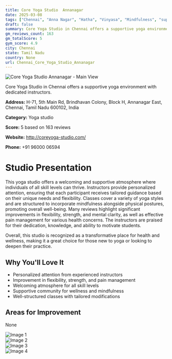 ```yaml
---
title: Core Yoga Studio  Annanagar
date: 2025-03-08
tags: ["Chennai", "Anna Nagar", "Hatha", "Vinyasa", "Mindfulness", "supportive atmosphere", "personalized instruction", "Chennai"]  
draft: false
summary: Core Yoga Studio in Chennai offers a supportive yoga environment with dedicated instructors.
gm_reviews_count: 163
gm_totalScore: 5
gym_score: 4.9
city: Chennai
state: Tamil Nadu
country: None
url: Chennai_Core_Yoga_Studio_Annanagar
---
```


<div className="aspect-[16/9] relative my-8">
  <img 
    src="https://lh5.googleusercontent.com/p/AF1QipNO7O6MIhxV0MOUGwMzQeDL4ftev3iXAX-D5Dgq=w1920-h1080-k-no"
    alt="Core Yoga Studio  Annanagar - Main View"
    className="object-cover absolute inset-0 w-full h-full rounded-lg"
  />
</div>

Core Yoga Studio in Chennai offers a supportive yoga environment with dedicated instructors.

**Address:** H-71, 5th Main Rd, Brindhavan Colony, Block H, Annanagar East, Chennai, Tamil Nadu 600102, India

**Category:** Yoga studio

**Score:** 5 based on 163 reviews

**Website:** http://coreyoga-studio.com/

**Phone:** +91 96000 06594

# Studio Presentation

This yoga studio offers a welcoming and supportive atmosphere where individuals of all skill levels can thrive. Instructors provide personalized attention, ensuring that each participant receives tailored guidance based on their unique needs and flexibility. Classes cover a variety of yoga styles and are structured to incorporate mindfulness alongside physical postures, promoting overall well-being. Many reviews highlight significant improvements in flexibility, strength, and mental clarity, as well as effective pain management for various health concerns. The instructors are praised for their dedication, knowledge, and ability to motivate students.

Overall, this studio is recognized as a transformative place for health and wellness, making it a great choice for those new to yoga or looking to deepen their practice.

## Why You'll Love It

- Personalized attention from experienced instructors
- Improvement in flexibility, strength, and pain management
- Welcoming atmosphere for all skill levels
- Supportive community for wellness and mindfulness
- Well-structured classes with tailored modifications

## Areas for Improvement

None

<div className="grid grid-cols-1 xl:grid-cols-2 gap-4 my-8">
<div className="aspect-[4/3] relative"><img src="https://lh5.googleusercontent.com/p/AF1QipPzIg8NhhyKsWo1vi0GQtjKgwbqD2IQXFfKJ0pa=w1920-h1080-k-no" alt="Image 1" className="object-cover absolute inset-0 w-full h-full rounded-lg" /></div>
<div className="aspect-[4/3] relative"><img src="https://lh5.googleusercontent.com/p/AF1QipPu3wIfWw1K6eBA4t4PS28NljcK6zCoiyDSt6qP=w1920-h1080-k-no" alt="Image 2" className="object-cover absolute inset-0 w-full h-full rounded-lg" /></div>
<div className="aspect-[4/3] relative"><img src="https://lh5.googleusercontent.com/p/AF1QipPAgEcrxAo4Jjcy0edxFokb4pT3l4qO-kdxqK61=w1920-h1080-k-no" alt="Image 3" className="object-cover absolute inset-0 w-full h-full rounded-lg" /></div>
<div className="aspect-[4/3] relative"><img src="https://lh5.googleusercontent.com/p/AF1QipPAhNsr2UAinVaLfwGrSotJ-eQWcVB-X4Nm2iFi=w1920-h1080-k-no" alt="Image 4" className="object-cover absolute inset-0 w-full h-full rounded-lg" /></div>
</div>